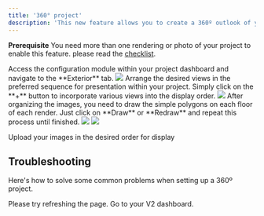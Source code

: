 ```yaml
---
title: '360° project'
description: 'This new feature allows you to create a 360º outlook of your project’s environment and enhance your user‘s experience.'
---
```


<Note>**Prerequisite** You need more than one rendering or photo of your project to enable this feature. please read the [checklist](/checklist).</Note>


<Steps>
  <Step title="Step 1">
    Access the configuration module within your project dashboard and navigate to the **Exterior** tab.
    <Frame>
  <img src="https://i.postimg.cc/1zLnW28F/360-1.jpg" />
</Frame>
 
  </Step>
  <Step title="Step 2">
    Arrange the desired views in the preferred sequence for presentation within your project. Simply click on the **+** button to incorporate various views into the display order.
    <Frame>
  <img src="https://i.postimg.cc/26hqgGWK/360-2.jpg" />
</Frame>

  </Step>
  <Step title="Step 3">
    After organizing the images, you need to draw the simple polygons on each floor of each render. Just click on **Draw** or **Redraw** and repeat this process until finished.
    <Frame>
  <img src="https://i.postimg.cc/MHwcwBbK/360-3.jpg" />
</Frame>

  </Step>
</Steps>

<Frame caption="You can navigate the different views just by clicking here.">
  <img src="https://i.postimg.cc/mrs9yKJ5/360-4.jpg" />
</Frame>


<Tip>Upload your images in the desired order for display</Tip>


## Troubleshooting

Here's how to solve some common problems when setting up a 360º project.

<AccordionGroup>
  <Accordion title="The exterior drawing is not being displayed.">
    Please try refreshing the page.
  </Accordion>

  <Accordion title="Can't find this feature?">
Go to your V2 dashboard.
  </Accordion>
</AccordionGroup>